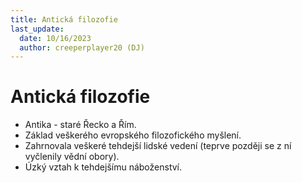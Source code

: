 ---
title: Antická filozofie
last_update:
  date: 10/16/2023
  author: creeperplayer20 (DJ)
---

# Antická filozofie
- Antika - staré Řecko a Řím.
- Základ veškerého evropského filozofického myšlení.
- Zahrnovala veškeré tehdejší lidské vedení (teprve později se z ní vyčlenily vědní obory).
- Úzký vztah k tehdejšímu náboženství.